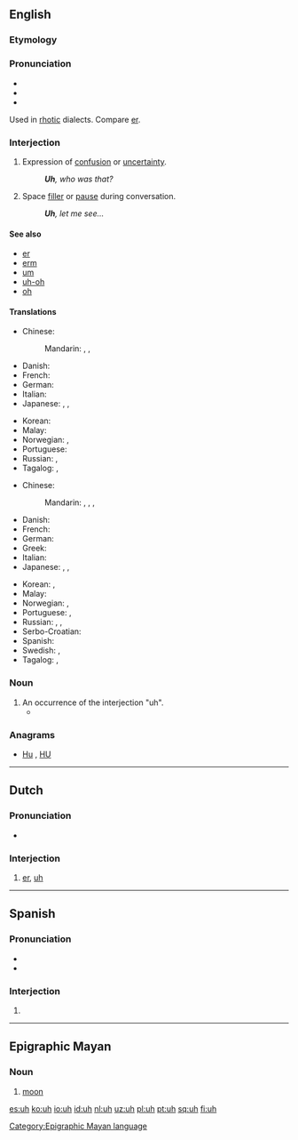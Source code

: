 {{also|ùh|ūh}}
==English==

===Etymology===
{{rfe|lang=en}}

===Pronunciation===
* {{audio|en-us-uh.ogg|Audio (US)|lang=en}}
* {{IPA|/ʌː/|lang=en}}
* {{rhymes|ʌ|lang=en}}
Used in [[rhotic]] dialects. Compare [[er]].

===Interjection===
{{en-interj}} {{tcx|US|lang=en}}

# Expression of [[confusion]] or [[uncertainty]].
#: '''''Uh''', who was that?''
# Space [[filler]] or [[pause]] during conversation.
#: '''''Uh''', let me see...''
<!-- # Used with [[vibrator]] in your [[voice]] ?? -->

====See also====
* [[er]]
* [[erm]]
* [[um]]
* [[uh-oh]]
* [[oh]]

====Translations====
{{trans-top|expression of confusion or uncertainty}}
* Chinese:
*: Mandarin: {{t+|cmn|呃|tr=è, e|sc=Hani}}, {{t+|cmn|哼|tr=hēng|sc=Hani}}, {{t+|cmn|嗯|tr=ēn|sc=Hani}}
* Danish: {{t|da|øh}}
* French: {{t+|fr|euh}}
* German: {{t+|de|äh}}
* Italian: {{t|it|uh}}
* Japanese: {{t|ja|あのう|tr=anō|sc=Jpan}}, {{t|ja|ええと|tr=ēto|sc=Jpan}}, {{t|ja|うーん|tr=ūn|sc=Jpan}}
{{trans-mid}}
* Korean: {{t|ko|저어|sc=Kore}}
* Malay: {{t|ms|err}}
* Norwegian: {{t|no|eh}}, {{t|no|øh}}
* Portuguese: {{t|pt|hã}}
* Russian: {{t+|ru|гм|tr=gm, hm|sc=Cyrl}}, {{t+|ru|хм|tr=xm|sc=Cyrl}} {{qualifier|the actual pronunciation may not be close to the spelling}}
* Tagalog: {{t|tl|ah}},  {{t|tl|eh}}
{{trans-bottom}}

{{trans-top|space filler or pause during conversation}}
* Chinese:
*: Mandarin: {{t|cmn|那個|sc=Hani}}, {{t+|cmn|那个|tr=nàge, nèige |sc=Hani}}, {{t|cmn|這個|sc=Hani}}, {{t+|cmn|这个|tr=zhège|sc=Hani}}
* Danish: {{t|da|øh}}
* French: {{t+|fr|euh}}
* German: {{t+|de|äh}}
* Greek: {{t+|el|ε|tr=e}}
* Italian: {{t|it|uh}}
* Japanese: {{t|ja|あのう|tr=anō|sc=Jpan}}, {{t|ja|ええと|tr=ēto|sc=Jpan}}, {{t|ja|うーん|tr=ūn|sc=Jpan}}
{{trans-mid}}
* Korean: {{t+|ko|어|sc=Kore}}, {{t|ko|저어|sc=Kore}}
* Malay: {{t|ms|err}}
* Norwegian: {{t|no|eh}}, {{t|no|øh}}
* Portuguese: {{t|pt|hã}}, {{t+|pt|é}}
* Russian: {{t+|ru|э-э-э|tr=e-e-e|sc=Cyrl}}, {{t+|ru|э-э|tr=e-e|sc=Cyrl}}, {{t+|ru|ну|tr=nu|sc=Cyrl}}
* Serbo-Croatian: {{t|sh|ovaj}}
* Spanish: {{t+|es|eh}}
* Swedish: {{t|sv|eh}}, {{t+|sv|öh}}
* Tagalog: {{t|tl|ah}},  {{t|tl|eh}}
{{trans-bottom}}

===Noun===
{{en-noun}} {{tcx|US|lang=en}}

# An occurrence of the interjection "uh".
#* {{quote-news|year=2007|date=August 24|author=William Grimes|title=Uh, Lead My Rips: No More Bloopers|work=New York Times|url=http://www.nytimes.com/2007/08/24/books/24book.html
|passage=Although Shakespeare refers to “hums and ha’s,” sifting through etiquette manuals and public-speaking guides turns up scant evidence of a prohibition against ums, ers and '''uhs''', which are profuse in the first recording of Thomas Edison ’s voice, in 1888. Mr. Erard, rather ingeniously, traces the prohibition on um and other speech flaws to the advent of radio in the early 1920s. }}

===Anagrams===
* [[Hu#English|Hu]] , [[HU#English|HU]]

----

==Dutch==

===Pronunciation===
* {{audio|Nl-uh.ogg|Audio|lang=nl}}

===Interjection===
{{nl-interj}}

# [[er]], [[#English|uh]]

----

==Spanish==

===Pronunciation===
* {{IPA|/u/|/uː/|lang=es}}
* {{homophones|lang=es|u}}

===Interjection===
{{head|es|interjection}}

# {{non-gloss definition|Used to express [[disappointment]] or [[disdain]].}}

----

==Epigraphic Mayan==

===Noun===
{{head|emy|noun}}

# {{context|astronomy|lang=emy}} [[moon]]

[[Category:Epigraphic Mayan language]]

[[es:uh]]
[[ko:uh]]
[[io:uh]]
[[id:uh]]
[[nl:uh]]
[[uz:uh]]
[[pl:uh]]
[[pt:uh]]
[[sq:uh]]
[[fi:uh]]